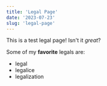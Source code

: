 ```yaml
---
title: 'Legal Page'
date: '2023-07-23'
slug: 'legal-page'
---
```


This is a test legal page! Isn't it _great_?

Some of my **favorite** legals are:

- legal
- legalice
- legalization
